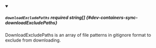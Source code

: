 
<details className="config-field" data-expandable="false" open>
<summary>

##### `downloadExcludePaths` <span className="config-field-required" data-required="false">required</span> <span className="config-field-type">string[]</span> <span className="config-field-default"></span> <span className="config-field-enum"></span> {#dev-containers-sync-downloadExcludePaths}

DownloadExcludePaths is an array of file patterns in gitignore format to exclude from downloading.

</summary>



</details>
